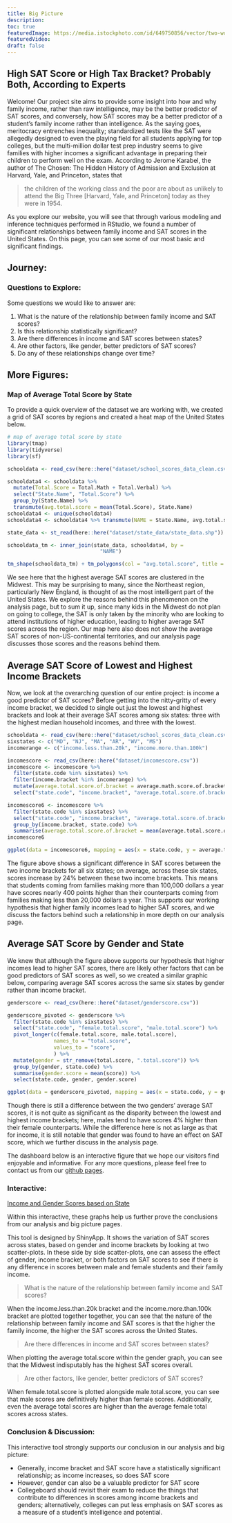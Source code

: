 ```yaml
---
title: Big Picture
description:
toc: true
featuredImage: https://media.istockphoto.com/id/649750856/vector/two-women-in-the-discussion.jpg?s=612x612&w=0&k=20&c=7t00YuJDJAuvH6tqBfYh3McAzl-2uV4GFWFtWZMfpi4=
featuredVideo:
draft: false
---
```

## High SAT Score or High Tax Bracket? Probably Both, According to Experts

Welcome! Our project site aims to provide some insight into how and why family income, rather than raw intelligence, may be the better predictor of SAT scores, and conversely, how SAT scores may be a better predictor of a student’s family income rather than intelligence. As the saying goes, meritocracy entrenches inequality; standardized tests like the SAT were allegedly designed to even the playing field for all students applying for top colleges, but the multi-million dollar test prep industry seems to give families with higher incomes a significant advantage in preparing their children to perform well on the exam. According to Jerome Karabel, the author of The Chosen: The Hidden History of Admission and Exclusion at Harvard, Yale, and Princeton, states that 

 > the children of the working class and the poor are about as unlikely to attend the Big Three [Harvard, Yale, and Princeton] today as they were in 1954.

As you explore our website, you will see that through various modeling and inference techniques performed in RStudio, we found a number of significant relationships between family income and SAT scores in the United States. On this page, you can see some of our most basic and significant findings.

## Journey: 
### Questions to Explore:

Some questions we would like to answer are:

1. What is the nature of the relationship between family income and SAT scores?
2. Is this relationship statistically significant?
3. Are there differences in income and SAT scores between states? 
4. Are other factors, like gender, better predictors of SAT scores?
5. Do any of these relationships change over time?

## More Figures:

### Map of Average Total Score by State

To provide a quick overview of the dataset we are working with, we created a grid of SAT scores by regions and created a heat map of the United States below.

```r
# map of average total score by state
library(tmap)
library(tidyverse)
library(sf)

schooldata <- read_csv(here::here("dataset/school_scores_data_clean.csv"))

schooldata4 <- schooldata %>%
  mutate(Total.Score = Total.Math + Total.Verbal) %>%
  select("State.Name", "Total.Score") %>%
  group_by(State.Name) %>%
  transmute(avg.total.score = mean(Total.Score), State.Name)
schooldata4 <- unique(schooldata4)
schooldata4 <- schooldata4 %>% transmute(NAME = State.Name, avg.total.score)

state_data <- st_read(here::here("dataset/state_data/state_data.shp"))

schooldata_tm <- inner_join(state_data, schooldata4, by =
                              "NAME")

tm_shape(schooldata_tm) + tm_polygons(col = "avg.total.score", title = "Avg SAT Score") + tm_layout(title = "Average SAT Score by State", title.position = c("center", "top"))

```

We see here that the highest average SAT scores are clustered in the Midwest. This may be surprising to many, since the Northeast region, particularly New England, is thought of as the most intelligent part of the United States. We explore the reasons behind this phenomenon on the analysis page, but to sum it up, since many kids in the Midwest do not plan on going to college, the SAT is only taken by the minority who are looking to attend institutions of higher education, leading to higher average SAT scores across the region. Our map here also does not show the average SAT scores of non-US-continental territories, and our analysis page discusses those scores and the reasons behind them. 

## Average SAT Score of Lowest and Highest Income Brackets

Now, we look at the overarching question of our entire project: is income a good predictor of SAT scores? Before getting into the nitty-gritty of every income bracket, we decided to single out just the lowest and highest brackets and look at their average SAT scores among six states: three with the highest median household incomes, and three with the lowest. 

```r
schooldata <- read_csv(here::here("dataset/school_scores_data_clean.csv"))
sixstates <- c("MD", "NJ", "MA", "AR", "WV", "MS")
incomerange <- c("income.less.than.20k", "income.more.than.100k")

incomescore <- read_csv(here::here("dataset/incomescore.csv"))
incomescore <- incomescore %>% 
  filter(state.code %in% sixstates) %>%
  filter(income.bracket %in% incomerange) %>%
  mutate(average.total.score.of.bracket = average.math.score.of.bracket + average.verbal.score.of.bracket) %>% 
  select("state.code", "income.bracket", "average.total.score.of.bracket") 

incomescore6 <- incomescore %>%
  filter(state.code %in% sixstates) %>%
  select("state.code", "income.bracket", "average.total.score.of.bracket") %>%
  group_by(income.bracket, state.code) %>%
  summarise(average.total.score.of.bracket = mean(average.total.score.of.bracket))
incomescore6

ggplot(data = incomescore6, mapping = aes(x = state.code, y = average.total.score.of.bracket, fill = income.bracket)) + geom_col() + labs(x = "State", y = "Average SAT Score", color = "Income Bracket", title = "Average SAT Score of Lowest and Highest Income Brackets") + facet_wrap(~income.bracket) 
```

The figure above shows a significant difference in SAT scores between the two income brackets for all six states; on average, across these six states, scores increase by 24% between these two income brackets. This means that students coming from families making more than 100,000 dollars a year have scores nearly 400 points higher than their counterparts coming from families making less than 20,000 dollars a year. This supports our working hypothesis that higher family incomes lead to higher SAT scores, and we discuss the factors behind such a relationship in more depth on our analysis page. 

## Average SAT Score by Gender and State

We knew that although the figure above supports our hypothesis that higher incomes lead to higher SAT scores, there are likely other factors that can be good predictors of SAT scores as well, so we created a similar graphic below, comparing average SAT scores across the same six states by gender rather than income bracket. 

```r
genderscore <- read_csv(here::here("dataset/genderscore.csv"))

genderscore_pivoted <- genderscore %>%
  filter(state.code %in% sixstates) %>%
  select("state.code", "female.total.score", "male.total.score") %>%
  pivot_longer(c(female.total.score, male.total.score),
               names_to = "total.score", 
               values_to = "score",
               ) %>%
  mutate(gender = str_remove(total.score, ".total.score")) %>%
  group_by(gender, state.code) %>%
  summarise(gender.score = mean(score)) %>%
  select(state.code, gender, gender.score)

ggplot(data = genderscore_pivoted, mapping = aes(x = state.code, y = gender.score, fill = gender)) + geom_col() + labs(x = "Gender", y = "Average SAT Score", color = "State Code", title = "Average SAT Score by Gender and State") + facet_wrap(~gender) 

```

Though there is still a difference between the two genders' average SAT scores, it is not quite as significant as the disparity between the lowest and highest income brackets; here, males tend to have scores 4% higher than their female counterparts. While the difference here is not as large as that for income, it is still notable that gender was found to have an effect on SAT score, which we further discuss in the analysis page. 

The dashboard below is an interactive figure that we hope our visitors find enjoyable and informative. For any more questions, please feel free to contact us from our [github pages](https://abctma415f22.netlify.app/about/).

### Interactive:

[Income and Gender Scores based on State](https://avramoutar.shinyapps.io/incomegenderinteractive/)

Within this interactive, these graphs help us further prove the conclusions from our analysis and big picture pages.

This tool is designed by ShinyApp. It shows the variation of SAT scores across states, based on gender and income brackets by looking at two scatter-plots. In these side by side scatter-plots, one can assess the effect of gender, income bracket, or both factors on SAT scores to see if there is any difference in scores between male and female students and their family income. 

 > What is the nature of the relationship between family income and SAT scores?

When the income.less.than.20k bracket and the income.more.than.100k bracket are plotted together together, you can see that the nature of the relationship between family income and SAT scores is that the higher the family income, the higher the SAT scores across the United States. 

 > Are there differences in income and SAT scores between states? 
 
When plotting the average total.score within the gender graph, you can see that the Midwest indisputably has the highest SAT scores overall. 

 > Are other factors, like gender, better predictors of SAT scores?
 
When female.total.score is plotted alongside male.total.score, you can see that male scores are definitively higher than female scores. Additionally, even the average total scores are higher than the average female total scores across states. 

### Conclusion & Discussion:
This interactive tool strongly supports our conclusion in our analysis and big picture:

* Generally, income bracket and SAT score have a statistically significant relationship; as income increases, so does SAT score
* However, gender can also be a valuable predictor for SAT score
* Collegeboard should revisit their exam to reduce the things that contribute to differences in scores among income brackets and genders; alternatively, colleges can put less emphasis on SAT scores as a measure of a student's intelligence and potential. 

